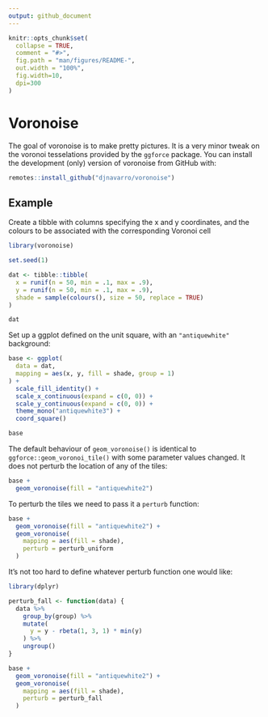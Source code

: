 ```yaml
---
output: github_document
---
```


<!-- README.md is generated from README.Rmd. Please edit that file -->

```r
knitr::opts_chunk$set(
  collapse = TRUE,
  comment = "#>",
  fig.path = "man/figures/README-",
  out.width = "100%", 
  fig.width=10, 
  dpi=300
)
```

# Voronoise

<!-- badges: start -->
<!-- badges: end -->

The goal of voronoise is to make pretty pictures. It is a very minor tweak on the voronoi tesselations provided by the `ggforce` package. You can install the development (only) version of voronoise from GitHub with:

``` r
remotes::install_github("djnavarro/voronoise")
```

## Example

Create a tibble with columns specifying the x and y coordinates, and the colours to be associated with the corresponding Voronoi cell

```r
library(voronoise)

set.seed(1)

dat <- tibble::tibble(
  x = runif(n = 50, min = .1, max = .9),
  y = runif(n = 50, min = .1, max = .9),
  shade = sample(colours(), size = 50, replace = TRUE)
)

dat
```

Set up a ggplot defined on the unit square, with an `"antiquewhite"` background:

```r
base <- ggplot(
  data = dat, 
  mapping = aes(x, y, fill = shade, group = 1)
) + 
  scale_fill_identity() +
  scale_x_continuous(expand = c(0, 0)) + 
  scale_y_continuous(expand = c(0, 0)) + 
  theme_mono("antiquewhite3") +
  coord_square()

base
```

The default behaviour of `geom_voronoise()` is identical to `ggforce::geom_voronoi_tile()` with some parameter values changed. It does not perturb the location of any of the tiles:

```r
base + 
  geom_voronoise(fill = "antiquewhite2")
```

To perturb the tiles we need to pass it a `perturb` function:

```r
base + 
  geom_voronoise(fill = "antiquewhite2") + 
  geom_voronoise(
    mapping = aes(fill = shade), 
    perturb = perturb_uniform
  )  
```

It's not too hard to define whatever perturb function one would like:

```r
library(dplyr)

perturb_fall <- function(data) {
  data %>% 
    group_by(group) %>% 
    mutate(
      y = y - rbeta(1, 3, 1) * min(y)
    ) %>% 
    ungroup()
}

base + 
  geom_voronoise(fill = "antiquewhite2") + 
  geom_voronoise(
    mapping = aes(fill = shade), 
    perturb = perturb_fall
  )  
```
